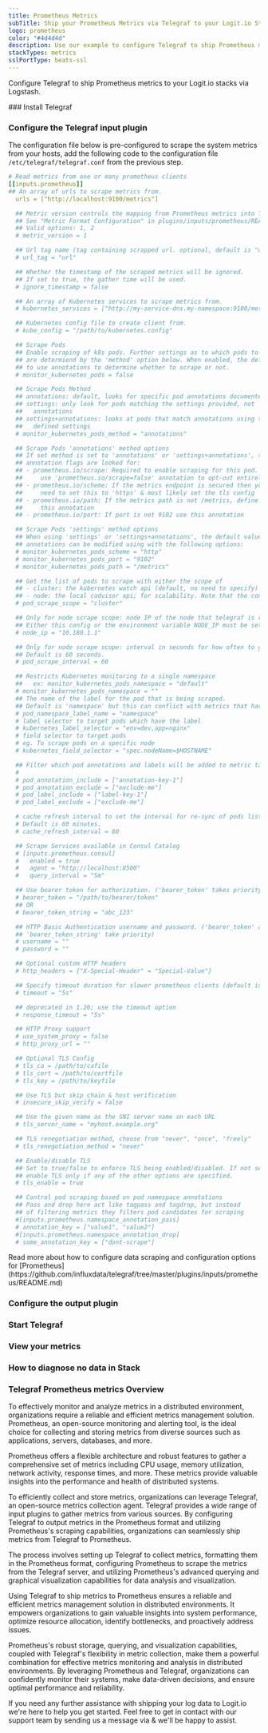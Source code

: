 ```yaml
---
title: Prometheus Metrics
subTitle: Ship your Prometheus Metrics via Telegraf to your Logit.io Stack
logo: prometheus
color: "#4d4d4d"
description: Use our example to configure Telegraf to ship Prometheus metrics to your Logit.io stacks. Configure Telegraf to send Prometheus metrics to Logstash or Elastic.
stackTypes: metrics
sslPortType: beats-ssl
---
```


Configure Telegraf to ship Prometheus metrics to your Logit.io stacks via Logstash.

<Steps>
  ### Install Telegraf

  <InstallTelegraf />

  ### Configure the Telegraf input plugin

  The configuration file below is pre-configured to scrape the system metrics from your hosts, add the following code to the configuration file `/etc/telegraf/telegraf.conf` from the previous step.

  ```yaml copy
  # Read metrics from one or many prometheus clients
  [[inputs.prometheus]]
  ## An array of urls to scrape metrics from.
    urls = ["http://localhost:9100/metrics"]

    ## Metric version controls the mapping from Prometheus metrics into Telegraf metrics.
    ## See "Metric Format Configuration" in plugins/inputs/prometheus/README.md for details.
    ## Valid options: 1, 2
    # metric_version = 1

    ## Url tag name (tag containing scrapped url. optional, default is "url")
    # url_tag = "url"

    ## Whether the timestamp of the scraped metrics will be ignored.
    ## If set to true, the gather time will be used.
    # ignore_timestamp = false

    ## An array of Kubernetes services to scrape metrics from.
    # kubernetes_services = ["http://my-service-dns.my-namespace:9100/metrics"]

    ## Kubernetes config file to create client from.
    # kube_config = "/path/to/kubernetes.config"

    ## Scrape Pods
    ## Enable scraping of k8s pods. Further settings as to which pods to scape
    ## are determiend by the 'method' option below. When enabled, the default is
    ## to use annotations to determine whether to scrape or not.
    # monitor_kubernetes_pods = false

    ## Scrape Pods Method
    ## annotations: default, looks for specific pod annotations documented below
    ## settings: only look for pods matching the settings provided, not
    ##   annotations
    ## settings+annotations: looks at pods that match annotations using the user
    ##   defined settings
    # monitor_kubernetes_pods_method = "annotations"

    ## Scrape Pods 'annotations' method options
    ## If set method is set to 'annotations' or 'settings+annotations', these
    ## annotation flags are looked for:
    ## - prometheus.io/scrape: Required to enable scraping for this pod. Can also
    ##     use 'prometheus.io/scrape=false' annotation to opt-out entirely.
    ## - prometheus.io/scheme: If the metrics endpoint is secured then you will
    ##     need to set this to 'https' & most likely set the tls config
    ## - prometheus.io/path: If the metrics path is not /metrics, define it with
    ##     this annotation
    ## - prometheus.io/port: If port is not 9102 use this annotation

    ## Scrape Pods 'settings' method options
    ## When using 'settings' or 'settings+annotations', the default values for
    ## annotations can be modified using with the following options:
    # monitor_kubernetes_pods_scheme = "http"
    # monitor_kubernetes_pods_port = "9102"
    # monitor_kubernetes_pods_path = "/metrics"

    ## Get the list of pods to scrape with either the scope of
    ## - cluster: the kubernetes watch api (default, no need to specify)
    ## - node: the local cadvisor api; for scalability. Note that the config node_ip or the environment variable NODE_IP must be set to the host IP.
    # pod_scrape_scope = "cluster"

    ## Only for node scrape scope: node IP of the node that telegraf is running on.
    ## Either this config or the environment variable NODE_IP must be set.
    # node_ip = "10.180.1.1"

    ## Only for node scrape scope: interval in seconds for how often to get updated pod list for scraping.
    ## Default is 60 seconds.
    # pod_scrape_interval = 60

    ## Restricts Kubernetes monitoring to a single namespace
    ##   ex: monitor_kubernetes_pods_namespace = "default"
    # monitor_kubernetes_pods_namespace = ""
    ## The name of the label for the pod that is being scraped.
    ## Default is 'namespace' but this can conflict with metrics that have the label 'namespace'
    # pod_namespace_label_name = "namespace"
    # label selector to target pods which have the label
    # kubernetes_label_selector = "env=dev,app=nginx"
    # field selector to target pods
    # eg. To scrape pods on a specific node
    # kubernetes_field_selector = "spec.nodeName=$HOSTNAME"

    ## Filter which pod annotations and labels will be added to metric tags
    #
    # pod_annotation_include = ["annotation-key-1"]
    # pod_annotation_exclude = ["exclude-me"]
    # pod_label_include = ["label-key-1"]
    # pod_label_exclude = ["exclude-me"]

    # cache refresh interval to set the interval for re-sync of pods list.
    # Default is 60 minutes.
    # cache_refresh_interval = 60

    ## Scrape Services available in Consul Catalog
    # [inputs.prometheus.consul]
    #   enabled = true
    #   agent = "http://localhost:8500"
    #   query_interval = "5m"

    ## Use bearer token for authorization. ('bearer_token' takes priority)
    # bearer_token = "/path/to/bearer/token"
    ## OR
    # bearer_token_string = "abc_123"

    ## HTTP Basic Authentication username and password. ('bearer_token' and
    ## 'bearer_token_string' take priority)
    # username = ""
    # password = ""

    ## Optional custom HTTP headers
    # http_headers = {"X-Special-Header" = "Special-Value"}

    ## Specify timeout duration for slower prometheus clients (default is 5s)
    # timeout = "5s"

    ## deprecated in 1.26; use the timeout option
    # response_timeout = "5s"

    ## HTTP Proxy support
    # use_system_proxy = false
    # http_proxy_url = ""

    ## Optional TLS Config
    # tls_ca = /path/to/cafile
    # tls_cert = /path/to/certfile
    # tls_key = /path/to/keyfile

    ## Use TLS but skip chain & host verification
    # insecure_skip_verify = false

    ## Use the given name as the SNI server name on each URL
    # tls_server_name = "myhost.example.org"

    ## TLS renegotiation method, choose from "never", "once", "freely"
    # tls_renegotiation_method = "never"

    ## Enable/disable TLS
    ## Set to true/false to enforce TLS being enabled/disabled. If not set,
    ## enable TLS only if any of the other options are specified.
    # tls_enable = true

    ## Control pod scraping based on pod namespace annotations
    ## Pass and drop here act like tagpass and tagdrop, but instead
    ## of filtering metrics they filters pod candidates for scraping
    #[inputs.prometheus.namespace_annotation_pass]
    # annotation_key = ["value1", "value2"]
    #[inputs.prometheus.namespace_annotation_drop]
    # some_annotation_key = ["dont-scrape"]
  ```
  <Callout type="info">
    Read more about how to configure data scraping and configuration options for [Prometheus](https://github.com/influxdata/telegraf/tree/master/plugins/inputs/prometheus/README.md)
  </Callout>

  ### Configure the output plugin

  <TelegrafOutputPlugin />

  ### Start Telegraf

  <StartTelegraf />

  ### View your metrics
  <LaunchStack source="Prometheus_Metrics_via_Telegraf" utmMedium="metrics" utmCampaign="telegraf-Prometheus-metrics" />

  ### How to diagnose no data in Stack

  <DiagnoseNoData />

</Steps>

### Telegraf Prometheus metrics Overview

To effectively monitor and analyze metrics in a distributed environment, organizations require a reliable 
and efficient metrics management solution. Prometheus, an open-source monitoring and alerting tool, 
is the ideal choice for collecting and storing metrics from diverse sources such as applications, servers, databases, and more.

Prometheus offers a flexible architecture and robust features to gather a comprehensive set of metrics 
including CPU usage, memory utilization, network activity, response times, and more. 
These metrics provide valuable insights into the performance and health of distributed systems.

To efficiently collect and store metrics, organizations can leverage Telegraf, an open-source metrics collection agent. 
Telegraf provides a wide range of input plugins to gather metrics from various sources. 
By configuring Telegraf to output metrics in the Prometheus format and utilizing Prometheus's scraping capabilities, 
organizations can seamlessly ship metrics from Telegraf to Prometheus.

The process involves setting up Telegraf to collect metrics, formatting them in the Prometheus format, 
configuring Prometheus to scrape the metrics from the Telegraf server, and utilizing Prometheus's 
advanced querying and graphical visualization capabilities for data analysis and visualization.

Using Telegraf to ship metrics to Prometheus ensures a reliable and efficient metrics management solution 
in distributed environments. It empowers organizations to gain valuable insights into system performance, 
optimize resource allocation, identify bottlenecks, and proactively address issues.

Prometheus's robust storage, querying, and visualization capabilities, coupled with Telegraf's flexibility 
in metric collection, make them a powerful combination for effective metrics monitoring and analysis in 
distributed environments. By leveraging Prometheus and Telegraf, organizations can confidently monitor 
their systems, make data-driven decisions, and ensure optimal performance and reliability.

If you need any further assistance with shipping your log data to Logit.io we're here to help you get started. 
Feel free to get in contact with our support team by sending us a message via <IntercomButton text="live chat" /> 
& we'll be happy to assist.